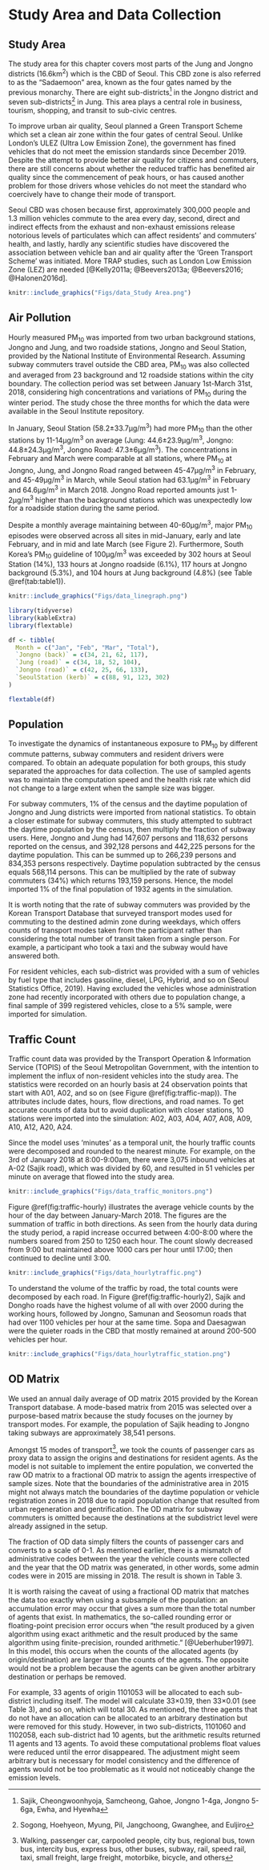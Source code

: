 # Study Area and Data Collection
## Study Area
The study area for this chapter covers most parts of the Jung and Jongno districts (16.6km<sup>2</sup>) which is the CBD of Seoul. This CBD zone is also referred to as the “Sadaemoon” area, known as the four gates named by the previous monarchy. There are eight sub-districts^[Sajik, Cheongwoonhyoja, Samcheong, Gahoe, Jongno 1-4ga, Jongno 5-6ga, Ewha, and Hyewha] in the Jongno district and seven sub-districts^[Sogong, Hoehyeon, Myung, Pil, Jangchoong, Gwanghee, and Euljiro] in Jung. This area plays a central role in business, tourism, shopping, and transit to sub-civic centres.

To improve urban air quality, Seoul planned a Green Transport Scheme which set a clean air zone within the four gates of central Seoul. Unlike London’s ULEZ (Ultra Low Emission Zone), the government has fined vehicles that do not meet the emission standards since December 2019. Despite the attempt to provide better air quality for citizens and commuters, there are still concerns about whether the reduced traffic has benefited air quality since the commencement of peak hours, or has caused another problem for those drivers whose vehicles do not meet the standard who coercively have to change their mode of transport.

Seoul CBD was chosen because first, approximately 300,000 people and 1.3 million vehicles commute to the area every day, second, direct and indirect effects from the exhaust and non-exhaust emissions release notorious levels of particulates which can affect residents' and commuters' health, and lastly, hardly any scientific studies have discovered the association between vehicle ban and air quality after the 'Green Transport Scheme' was initiated. More TRAP studies, such as London Low Emission Zone (LEZ) are needed [@Kelly2011a; @Beevers2013a; @Beevers2016; @Halonen2016d].


```r
knitr::include_graphics("Figs/data_Study Area.png")
```

## Air Pollution

Hourly measured PM<sub>10</sub> was imported from two urban background stations, Jongno and Jung, and two roadside stations, Jongno and Seoul Station, provided by the National Institute of Environmental Research. Assuming subway commuters travel outside the CBD area, PM<sub>10</sub> was also collected and averaged from 23 background and 12 roadside stations within the city boundary. The collection period was set between January 1st-March 31st, 2018, considering high concentrations and variations of PM<sub>10</sub> during the winter period. The study chose the three months for which the data were available in the Seoul Institute repository.


In January, Seoul Station (58.2±33.7µg/m<sup>3</sup>) had more PM<sub>10</sub> than the other stations by 11-14µg/m<sup>3</sup> on average (Jung: 44.6±23.9µg/m<sup>3</sup>, Jongno: 44.8±24.3µg/m<sup>3</sup>, Jongno Road: 47.3±6µg/m<sup>3</sup>). The concentrations in February and March were comparable at all stations, where PM<sub>10</sub> at Jongno, Jung, and Jongno Road ranged between 45-47µg/m<sup>3</sup> in February, and 45-49µg/m<sup>3</sup> in March, while Seoul station had 63.1µg/m<sup>3</sup> in February and 64.6µg/m<sup>3</sup> in March 2018. Jongno Road reported amounts just 1-2µg/m<sup>3</sup> higher than the background stations which was unexpectedly low for a roadside station during the same period.


Despite a monthly average maintaining between 40-60µg/m<sup>3</sup>, major PM<sub>10</sub> episodes were observed across all sites in mid-January, early and late February, and in mid and late March (see Figure 2). Furthermore, South Korea’s PM<sub>10</sub> guideline of 100µg/m<sup>3</sup> was exceeded by 302 hours at Seoul Station (14%), 133 hours at Jongno roadside (6.1%), 117 hours at Jongno background (5.3%), and 104 hours at Jung background (4.8%) (see Table \@ref(tab:table1)).


```r
knitr::include_graphics("Figs/data_linegraph.png")
```


```r
library(tidyverse)
library(kableExtra)
library(flextable)

df <- tibble(
  Month = c("Jan", "Feb", "Mar", "Total"),
  `Jongno (back)` = c(34, 21, 62, 117),
  `Jung (road)` = c(34, 18, 52, 104),
  `Jongno (road)` = c(42, 25, 66, 133),
  `SeoulStation (kerb)` = c(88, 91, 123, 302)
)

flextable(df) 
```


## Population
To investigate the dynamics of instantaneous exposure to PM<sub>10</sub> by different commute patterns, subway commuters and resident drivers were compared. To obtain an adequate population for both groups, this study separated the approaches for data collection. The use of sampled agents was to maintain the computation speed and the health risk rate which did not change to a large extent when the sample size was bigger.


For subway commuters, 1% of the census and the daytime population of Jongno and Jung districts were imported from national statistics. To obtain a closer estimate for subway commuters, this study attempted to subtract the daytime population by the census, then multiply the fraction of subway users. Here, Jongno and Jung had 147,607 persons and 118,632 persons reported on the census, and 392,128 persons and 442,225 persons for the daytime population. This can be summed up to 266,239 persons and 834,353 persons respectively. Daytime population subtracted by the census equals 568,114 persons. This can be multiplied by the rate of subway commuters (34%) which returns 193,159 persons. Hence, the model imported 1% of the final population of 1932 agents in the simulation. 


It is worth noting that the rate of subway commuters was provided by the Korean Transport Database that surveyed transport modes used for commuting to the destined admin zone during weekdays, which offers counts of transport modes taken from the participant rather than considering the total number of transit taken from a single person. For example, a participant who took a taxi and the subway would have answered both.


For resident vehicles, each sub-district was provided with a sum of vehicles by fuel type that includes gasoline, diesel, LPG, Hybrid, and so on (Seoul Statistics Office, 2019). Having excluded the vehicles whose administration zone had recently incorporated with others due to population change, a final sample of 399 registered vehicles, close to a 5% sample, were imported for simulation. 


## Traffic Count
Traffic count data was provided by the Transport Operation & Information Service (TOPIS) of the Seoul Metropolitan Government, with the intention to implement the influx of non-resident vehicles into the study area. The statistics were recorded on an hourly basis at 24 observation points that start with A01, A02, and so on (see Figure \@ref(fig:traffic-map)). The attributes include dates, hours, flow directions, and road names. To get accurate counts of data but to avoid duplication with closer stations, 10 stations were imported into the simulation: A02, A03, A04, A07, A08, A09, A10, A12, A20, A24.


Since the model uses ‘minutes’ as a temporal unit, the hourly traffic counts were decomposed and rounded to the nearest minute. For example, on the 3rd of January 2018 at 8:00-9:00am, there were 3,075 inbound vehicles at A-02 (Sajik road), which was divided by 60, and resulted in 51 vehicles per minute on average that flowed into the study area. 

```r
knitr::include_graphics("Figs/data_traffic_monitors.png")
```


Figure \@ref(fig:traffic-hourly) illustrates the average vehicle counts by the hour of the day between January-March 2018. The figures are the summation of traffic in both directions. As seen from the hourly data during the study period, a rapid increase occurred between 4:00-8:00 where the numbers soared from 250 to 1250 each hour. The count slowly decreased from 9:00 but maintained above 1000 cars per hour until 17:00; then continued to decline until 3:00.


```r
knitr::include_graphics("Figs/data_hourlytraffic.png")
```


To understand the volume of the traffic by road, the total counts were decomposed by each road. In Figure \@ref(fig:traffic-hourly2), Sajik and Dongho roads have the highest volume of all with over 2000 during the working hours, followed by Jongno, Samunan and Seosomun roads that had over 1100 vehicles per hour at the same time. Sopa and Daesagwan were the quieter roads in the CBD that mostly remained at around 200-500 vehicles per hour.

```r
knitr::include_graphics("Figs/data_hourlytraffic_station.png")
```


## OD Matrix
We used an annual daily average of OD matrix 2015 provided by the Korean Transport database. A mode-based matrix from 2015 was selected over a purpose-based matrix because the study focuses on the journey by transport modes. For example, the population of Sajik heading to Jongno taking subways are approximately 38,541 persons.


Amongst 15 modes of transport^[Walking, passenger car, carpooled people, city bus, regional bus, town bus, intercity bus, express bus, other buses, subway, rail, speed rail, taxi, small freight, large freight, motorbike, bicycle, and others], we took the counts of passenger cars as proxy data to assign the origins and destinations for resident agents. As the model is not suitable to implement the entire population, we converted the raw OD matrix to a fractional OD matrix to assign the agents irrespective of sample sizes. Note that the boundaries of the administrative area in 2015 might not always match the boundaries of the daytime population or vehicle registration zones in 2018 due to rapid population change that resulted from urban regeneration and gentrification. The OD matrix for subway commuters is omitted because the destinations at the subdistrict level were already assigned in the setup.


The fraction of OD data simply filters the counts of passenger cars and converts to a scale of 0-1. As mentioned earlier, there is a mismatch of administrative codes between the year the vehicle counts were collected and the year that the OD matrix was generated, in other words, some admin codes were in 2015 are missing in 2018. The result is shown in Table 3.


It is worth raising the caveat of using a fractional OD matrix that matches the data too exactly when using a subsample of the population: an accumulation error may occur that gives a sum more than the total number of agents that exist. In mathematics, the so-called rounding error or floating-point precision error occurs when “the result produced by a given algorithm using exact arithmetic and the result produced by the same algorithm using finite-precision, rounded arithmetic.” [@Ueberhuber1997]. In this model, this occurs when the counts of the allocated agents (by origin/destination) are larger than the counts of the agents. The opposite would not be a problem because the agents can be given another arbitrary destination or perhaps be removed. 


For example, 33 agents of origin 1101053 will be allocated to each sub-district including itself. The model will calculate 33×0.19, then 33×0.01 (see Table 3), and so on, which will total 30. As mentioned, the three agents that do not have an allocation can be allocated to an arbitrary destination but were removed for this study. However, in two sub-districts, 1101060 and 1102058, each sub-district had 10 agents, but the arithmetic results returned 11 agents and 13 agents. To avoid these computational problems float values were reduced until the error disappeared. The adjustment might seem arbitrary but is necessary for model consistency and the difference of agents would not be too problematic as it would not noticeably change the emission levels. 


